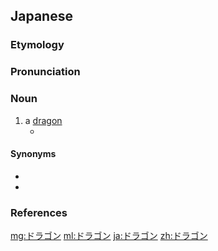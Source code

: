==Japanese==
{{DEFAULTSORT:とらごん'}}
{{swp|lang=ja}}

===Etymology===
{{bor|ja|en|dragon}}

===Pronunciation===
{{ja-pron|acc=1|acc2=2|acc_ref=DJR,SMK5,NHK|acc2_ref=DJR,SMK5,NHK}}

===Noun===
{{ja-noun}}

# a [[dragon]] {{gl|mythical creature}}
#*{{quote-book||date=Mar 6 1999||Starter Box|chapter={{ruby|{{lang|ja|[青眼の白龍](ブルーアイズ・ホワイト・ドラゴン)}}}}|trans-chapter=Blue-Eyes White Dragon|language=Japanese|publisher={{w|Konami}}|||{{ja-usex|高い攻%撃%力を誇る伝%説の'''ドラゴン'''。どんな相%手でも粉%砕する、その破%壊%力は計り知れない。|^たかい こう%げき%りょく を ほこる でん%せつ の '''ドラゴン'''。^どんな あい%て でも ふん%さいする、その は%かい%りょく は はかりしれない。|A legendary '''dragon''' proud of its supreme attack strength. That sort of destructive strength, which can pulverize any opponent, is immeasurable.}}}}

====Synonyms====
* {{ja-r|竜|りゅう}}
* {{ja-r|龍|りゅう}}

===References===
<references/>

{{C|ja|Dragons|Magic: The Gathering}}
[[mg:ドラゴン]]
[[ml:ドラゴン]]
[[ja:ドラゴン]]
[[zh:ドラゴン]]